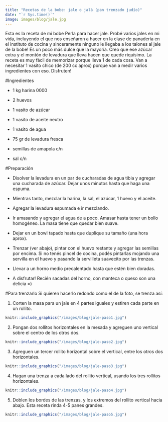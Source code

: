 ```yaml
---
title: "Recetas de la bobe: jale o jalá (pan trenzado judío)"
date: "`r Sys.time()`"
image: images/blog/jale.jpg
---
```


Esta es la receta de mi bobe Perla para hacer jale. Probé varios jales en mi vida, incluyendo el que nos enseñaron a hacer en la clase de panadería en el instituto de cocina y sinceramente ninguno le llegaba a los talones al jale de la bobe! Es un poco más dulce que la mayoría. Creo que ese azúcar extra y el montón de levadura que lleva hacen que quede riquísimo. La receta es muy fácil de memorizar porque lleva 1 de cada cosa. Van a necesitar 1 vasito chico (de 200 cc aprox) porque van a medir varios ingredientes con eso. Disfruten!


#Ingredientes

- 1 kg harina 0000

- 2 huevos

- 1 vasito de azúcar

- 1 vasito de aceite neutro

- 1 vasito de agua

- 75 gr de levadura fresca

- semillas de amapola c/n

- sal c/n


#Preparación

- Disolver la levadura en un par de cucharadas de agua tibia y agregar una cucharada de azúcar. Dejar unos minutos hasta que haga una espuma.

- Mientras tanto, mezclar la harina, la sal, el azúcar, 1 huevo y el aceite.

- Agregar la levadura espumada e ir mezclando.

- Ir amasando y agregar el agua de a poco. Amasar hasta tener un bollo homogéneo. La masa tiene que quedar bien suave.

- Dejar en un bowl tapado hasta que duplique su tamaño (una hora aprox).

- Trenzar (ver abajo), pintar con el huevo restante y agregar las semillas por encima. Si no tenés pincel de cocina, podés pintarlas mojando una servilla en el huevo y pasando la servilleta suavecito por las trenzas.

- Llevar a un horno medio precalentado hasta que estén bien doradas.

- A disfrutar! Recién sacadas del horno, con manteca o queso son una delicia =)

#Para trenzarlo
Si quieren hacerlo redondo como el de la foto, se trenza así:

(1) Corten la masa para un jale en 4 partes iguales y estiren cada parte en un rollito.

```r
knitr::include_graphics("/images/blog/jale-paso1.jpg")
```


(2) Pongan dos rollitos horizontales en la mesada y agreguen uno vertical sobre el centro de los otros dos.

```r
knitr::include_graphics("/images/blog/jale-paso2.jpg")
```


(3) Agreguen un tercer rollito horizontal sobre el vertical, entre los otros dos horizontales.

```r
knitr::include_graphics("/images/blog/jale-paso3.jpg")
```

(4) Hagan una trenza a cada lado del rollito vertical, usando los tres rollitos horizontales.

```r
knitr::include_graphics("/images/blog/jale-paso4.jpg")
```

(5) Doblen los bordes de las trenzas, y los extremos del rollito vertical hacia abajo. Esta receta rinda 4-5 panes grandes.

```r
knitr::include_graphics("/images/blog/jale-paso5.jpg")
```

